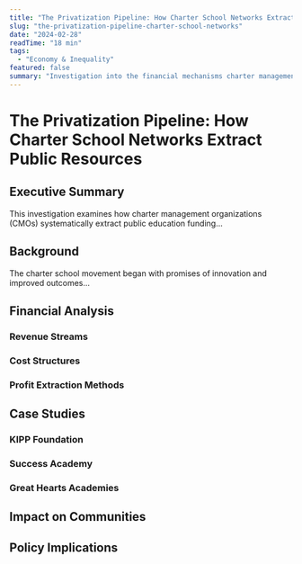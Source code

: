 ```yaml
---
title: "The Privatization Pipeline: How Charter School Networks Extract Public Resources"
slug: "the-privatization-pipeline-charter-school-networks"
date: "2024-02-28"
readTime: "18 min"
tags:
  - "Economy & Inequality"
featured: false
summary: "Investigation into the financial mechanisms charter management organizations use to redirect public education funding to private profit, examining five major networks across three states."
---
```


# The Privatization Pipeline: How Charter School Networks Extract Public Resources

## Executive Summary

<!-- TODO: write full executive summary here -->

This investigation examines how charter management organizations (CMOs) systematically extract public education funding...

## Background

<!-- TODO: write background section here -->

The charter school movement began with promises of innovation and improved outcomes...

## Financial Analysis

<!-- TODO: write detailed financial analysis here -->

### Revenue Streams
### Cost Structures  
### Profit Extraction Methods

## Case Studies

<!-- TODO: write detailed case studies here -->

### KIPP Foundation
### Success Academy
### Great Hearts Academies

## Impact on Communities

<!-- TODO: write community impact analysis here -->

## Policy Implications

<!-- TODO: write policy analysis here -->